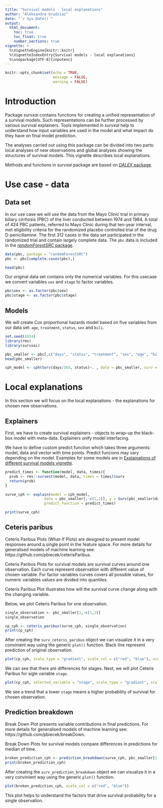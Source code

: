 ```yaml
---
title: "Survival models - local explanations"
author: "Aleksandra Grudziaz"
date: "`r Sys.Date()`"
output: 
  html_document:
    toc: true
    toc_float: true
    number_sections: true
vignette: >
  %\VignetteEngine{knitr::knitr}
  %\VignetteIndexEntry{Survival models - local explanations}
  %\usepackage[UTF-8]{inputenc}
---
```


```r
knitr::opts_chunk$set(echo = TRUE,
                      message = FALSE,
                      warning = FALSE)
```

# Introduction
Package *survxai* contains functions for creating a unified representation of a survival models. Such representations can be further processed by various survival explainers. Tools implemented in *survxai* help to understand how input variables are used in the model and what impact do they have on final model prediction.

The analyses carried out using this package can be divided into two parts: local analyses of new observations and global analyses showing the structures of survival models. This vignette describes local explanations.

Methods and functions in  *survxai* package are based on [*DALEX* package](https://github.com/pbiecek/DALEX). 

# Use case - data

## Data set
In our use case we will use the data from the Mayo Clinic trial in primary biliary cirrhosis (PBC) of the liver conducted between 1974 and 1984. A total of 424 PBC patients, referred to Mayo Clinic during that ten-year interval, met eligibility criteria for the randomized placebo controlled trial of the drug D-penicillamine. The
first 312 cases in the data set participated in the randomized trial and contain largely complete data.
The `pbc` data is included in the [*randomForestSRC* package](https://cran.r-project.org/package=randomForestSRC).
```r
data(pbc, package = "randomForestSRC")
pbc <- pbc[complete.cases(pbc),]

head(pbc)
```

Our original data set contains only the numerical variables. 
For this usecase we convert variables `sex` and `stage` to factor variables.

```r
pbc$sex <- as.factor(pbc$sex)
pbc$stage <- as.factor(pbc$stage)
```


## Models
We will create Cox proportional hazards model based on five variables from our data set: `age`, `treatment`, `status`, `sex` and `bili`.
```r
set.seed(1024)
library(rms)
library(survxai)

pbc_smaller <- pbc[,c("days", "status", "treatment", "sex", "age", "bili", "stage")]
head(pbc_smaller)

cph_model <- cph(Surv(days/365, status)~. , data = pbc_smaller, surv = TRUE, x = TRUE, y=TRUE)
```

# Local explanations
In this section we will focus on the local explanations - the explanations for chosen new observations.

## Explainers
First, we have to create survival explainers - objects to wrap-up the black-box model with meta-data. Explainers unify model interfacing.

We have to define custom predict function which takes three arguments: model, data and vector with time points. Predict funcions may vary depending on the model. Examples for some models are in [Explainations of different survival models vignette]().
```r

predict_times <- function(model, data, times){
  prob <- rms::survest(model, data, times = times)$surv
  return(prob)
}

surve_cph <- explain(model = cph_model,
                  data = pbc_smaller[,-c(1,2)], y = Surv(pbc_smaller$days/365, pbc_smaller$status),
                  predict_function = predict_times)

print(surve_cph)
```

## Ceteris paribus
Ceteris Paribus Plots (What-If Plots) are designed to present model responses around a single point in the feature space.
For more details for generalised models of machine learning see: https://github.com/pbiecek/ceterisParibus.

Ceteris Paribus Plots for survival models are survival curves around one observation. Each curve represent observation with different value of chosen variable. For factor variables curves covers all possible values, for numeric variables values are divided into quantiles.

Ceteris Paribus Plot illustrates how will the survival curve change along with the changing variable.

Below, we plot Ceteris Paribus for one observation.

```r
single_observation <- pbc_smaller[1,-c(1,2)]
single_observation
```

```r
cp_cph <- ceteris_paribus(surve_cph, single_observation)
print(cp_cph)
```

After creating the `surv_ceteris_paribus` object we can visualize it in a very convinient way using the generic `plot()` function. Black line represent prediction of original observation.

```r
plot(cp_cph, scale_type = "gradient", scale_col = c("red", "blue"), ncol = 2)
```

We can see that there are  differences for stages. Next, we will plot Ceteris Paribus for sigle variable `stage`.

```r
plot(cp_cph, selected_variable = "stage", scale_type = "gradient", scale_col = c("red", "blue"))
```

We see a trend that a lower `stage` means a higher probability of survival for chosen observation.


## Prediction breakdown
Break Down Plot presents variable contributions in final predictions.
For more details for generalised models of machine learning see: https://github.com/pbiecek/breakDown.

Break Down Plots for survival models compare differences in predictions for median of time. 

```r
broken_prediction_cph <- prediction_breakdown(surve_cph, pbc_smaller[1,-c(1,2)])
print(broken_prediction_cph)
```

After creating the `surv_prediction_breakdown` object we can visualize it in a very convinient way using the generic `plot()` function.

```r
plot(broken_prediction_cph, scale_col = c("red", "blue"))
```

This plot helps to understand the factors that drive survival probability for a single observation.


